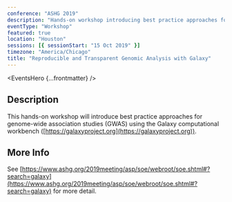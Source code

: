 ```yaml
---
conference: "ASHG 2019"
description: "Hands-on workshop introducing best practice approaches for genome-wide association studies (GWAS) using the Galaxy computational workbench."
eventType: "Workshop"
featured: true
location: "Houston"
sessions: [{ sessionStart: "15 Oct 2019" }]
timezone: "America/Chicago"
title: "Reproducible and Transparent Genomic Analysis with Galaxy"
---
```


<EventsHero {...frontmatter} />

## Description

This hands-on workshop will introduce best practice approaches for genome-wide association studies (GWAS) using the Galaxy computational workbench ([https://galaxyproject.org](https://galaxyproject.org)).

## More Info

See [https://www.ashg.org/2019meeting/asp/soe/webroot/soe.shtml#?search=galaxy](https://www.ashg.org/2019meeting/asp/soe/webroot/soe.shtml#?search=galaxy) for more detail.
